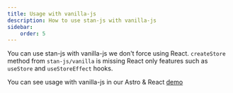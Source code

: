 ```yaml
---
title: Usage with vanilla-js
description: How to use stan-js with vanilla-js
sidebar:
    order: 5
---
```


You can use stan-js with vanilla-js we don't force using React. `createStore` method from `stan-js/vanilla` is missing React only features such as `useStore` and `useStoreEffect` hooks.

You can see usage with vanilla-js in our Astro & React [demo](../../examples/react-astro)
